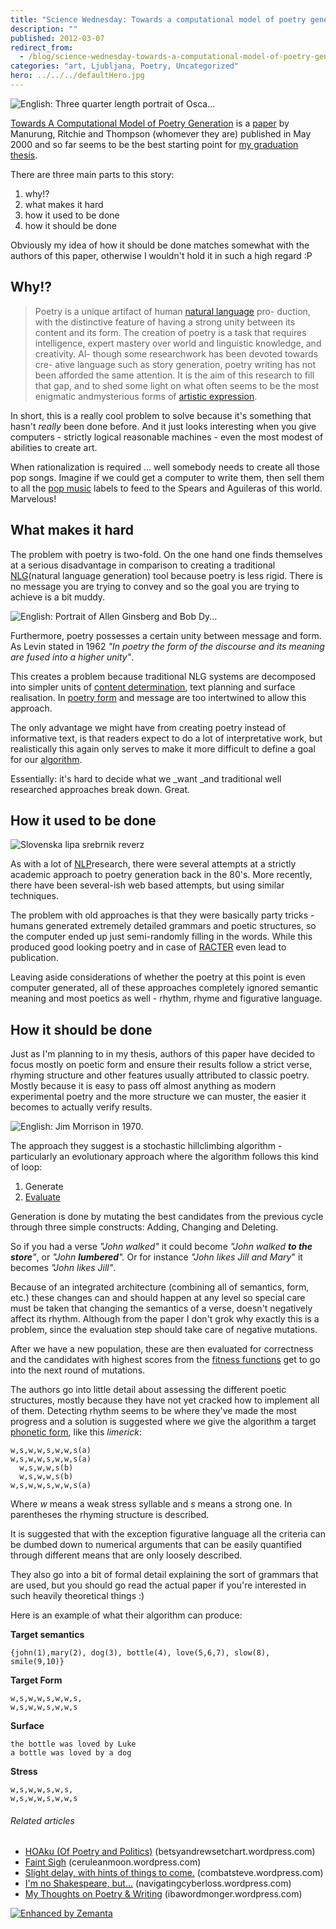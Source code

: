 ```yaml
---
title: "Science Wednesday: Towards a computational model of poetry generation"
description: ""
published: 2012-03-07
redirect_from:
  - /blog/science-wednesday-towards-a-computational-model-of-poetry-generation/swizec/3855
categories: "art, Ljubljana, Poetry, Uncategorized"
hero: ../../../defaultHero.jpg
---
```


![English: Three quarter length portrait of Osca...](http://swizec.com/blog/wp-content/uploads/2012/03/300px-Oscar_Wilde_portrait_by_Napoleon_Sarony_-_albumen4.jpg "English: Three quarter length portrait of Osca...")

[Towards A Computational Model of Poetry Generation](https://www.era.lib.ed.ac.uk/handle/1842/3460 "Towards a computational model of poetry generation") is a [paper](http://en.wikipedia.org/wiki/Paper "Paper") by Manurung, Ritchie and Thompson (whomever they are) published in May 2000 and so far seems to be the best starting point for [my graduation thesis](https://github.com/Swizec/Le-Thesis).

There are three main parts to this story:

1.  why!?
2.  what makes it hard
3.  how it used to be done
4.  how it should be done

Obviously my idea of how it should be done matches somewhat with the authors of this paper, otherwise I wouldn't hold it in such a high regard :P

## Why!?

> Poetry is a unique artifact of human [natural language](http://en.wikipedia.org/wiki/Natural_language "Natural language") pro- duction, with the distinctive feature of having a strong unity between its content and its form. The creation of poetry is a task that requires intelligence, expert mastery over world and linguistic knowledge, and creativity. Al- though some researchwork has been devoted towards cre- ative language such as story generation, poetry writing has not been afforded the same attention. It is the aim of this research to fill that gap, and to shed some light on what often seems to be the most enigmatic andmysterious forms of [artistic expression](http://en.wikipedia.org/wiki/Art "Art").

In short, this is a really cool problem to solve because it's something that hasn't _really_ been done before. And it just looks interesting when you give computers - strictly logical reasonable machines - even the most modest of abilities to create art.

When rationalization is required ... well somebody needs to create all those pop songs. Imagine if we could get a computer to write them, then sell them to all the [pop music](http://en.wikipedia.org/wiki/Pop_music "Pop music") labels to feed to the Spears and Aguileras of this world. Marvelous!

## What makes it hard

The problem with poetry is two-fold. On the one hand one finds themselves at a serious disadvantage in comparison to creating a traditional [NLG](http://en.wikipedia.org/wiki/Natural_language_generation "Natural language generation")(natural language generation) tool because poetry is less rigid. There is no message you are trying to convey and so the goal you are trying to achieve is a bit muddy.

![English: Portrait of Allen Ginsberg and Bob Dy...](http://swizec.com/blog/wp-content/uploads/2012/03/300px-Ginsberg-dylan2.jpg "English: Portrait of Allen Ginsberg and Bob Dy...")

Furthermore, poetry possesses a certain unity between message and form. As Levin stated in 1962 _"In poetry the form of the discourse and its meaning are fused into a higher unity"_.

This creates a problem because traditional NLG systems are decomposed into simpler units of [content determination](http://en.wikipedia.org/wiki/Content_determination "Content determination"), text planning and surface realisation. In [poetry form](http://en.wikipedia.org/wiki/Poetry "Poetry") and message are too intertwined to allow this approach.

The only advantage we might have from creating poetry instead of informative text, is that readers expect to do a lot of interpretative work, but realistically this again only serves to make it more difficult to define a goal for our [algorithm](http://en.wikipedia.org/wiki/Algorithm "Algorithm").

Essentially: it's hard to decide what we \_want \_and traditional well researched approaches break down. Great.

## How it used to be done

![Slovenska lipa srebrnik reverz](http://swizec.com/blog/wp-content/uploads/2012/03/300px-Slovenska_lipa_srebrnik_reverz1.jpg "Slovenska lipa srebrnik reverz")

As with a lot of [NLP](http://en.wikipedia.org/wiki/Natural_language_processing "Natural language processing")research, there were several attempts at a strictly academic approach to poetry generation back in the 80's. More recently, there have been several-ish web based attempts, but using similar techniques.

The problem with old approaches is that they were basically party tricks - humans generated extremely detailed grammars and poetic structures, so the computer ended up just semi-randomly filling in the words. While this produced good looking poetry and in case of [RACTER](http://en.wikipedia.org/wiki/Racter "Racter") even lead to publication.

Leaving aside considerations of whether the poetry at this point is even computer generated, all of these approaches completely ignored semantic meaning and most poetics as well - rhythm, rhyme and figurative language.

## How it should be done

Just as I'm planning to in my thesis, authors of this paper have decided to focus mostly on poetic form and ensure their results follow a strict verse, rhyming structure and other features usually attributed to classic poetry. Mostly because it is easy to pass off almost anything as modern experimental poetry and the more structure we can muster, the easier it becomes to actually verify results.

![English: Jim Morrison in 1970.](http://swizec.com/blog/wp-content/uploads/2012/03/Jim_Morrison_19702.jpg "English: Jim Morrison in 1970.")

The approach they suggest is a stochastic hillclimbing algorithm - particularly an evolutionary approach where the algorithm follows this kind of loop:

1.  Generate
2.  [Evaluate](http://en.wikipedia.org/wiki/Evaluation "Evaluation")

Generation is done by mutating the best candidates from the previous cycle through three simple constructs: Adding, Changing and Deleting.

So if you had a verse _"John walked"_ it could become _"John walked **to the store**"_, or _"John **lumbered**"._ Or for instance _"John likes Jill and Mary_" it becomes _"John likes Jill"_.

Because of an integrated architecture (combining all of semantics, form, etc.) these changes can and should happen at any level so special care must be taken that changing the semantics of a verse, doesn't negatively affect its rhythm. Although from the paper I don't grok why exactly this is a problem, since the evaluation step should take care of negative mutations.

After we have a new population, these are then evaluated for correctness and the candidates with highest scores from the [fitness functions](http://en.wikipedia.org/wiki/Fitness_function "Fitness function") get to go into the next round of mutations.

The authors go into little detail about assessing the different poetic structures, mostly because they have not yet cracked how to implement all of them. Detecting rhythm seems to be where they've made the most progress and a solution is suggested where we give the algorithm a target [phonetic form](http://en.wikipedia.org/wiki/Phonetic_form "Phonetic form"), like this _limerick_:

```undefined
w,s,w,w,s,w,w,s(a)
w,s,w,w,s,w,w,s(a)
  w,s,w,w,s(b)
  w,s,w,w,s(b)
w,s,w,w,s,w,w,s(a)
```

Where _w_ means a weak stress syllable and _s_ means a strong one. In parentheses the rhyming structure is described.

It is suggested that with the exception figurative language all the criteria can be dumbed down to numerical arguments that can be easily quantified through different means that are only loosely described.

They also go into a bit of formal detail explaining the sort of grammars that are used, but you should go read the actual paper if you're interested in such heavily theoretical things :)

Here is an example of what their algorithm can produce:

**Target semantics**

```undefined
{john(1),mary(2), dog(3), bottle(4), love(5,6,7), slow(8), smile(9,10)}
```

**Target Form**

```undefined
w,s,w,w,s,w,w,s,
w,s,w,w,s,w,w,s
```

**Surface**

```undefined
the bottle was loved by Luke
a bottle was loved by a dog
```

**Stress**

```undefined
w,s,w,w,s,w,s,
w,s,w,w,s,w,w,s
```

###### Related articles

- [HOAku (Of Poetry and Politics)](http://betsyandrewsetchart.wordpress.com/2011/11/29/hoaku-of-poetry-and-politics/) (betsyandrewsetchart.wordpress.com)
- [Faint Sigh](http://ceruleanmoon.wordpress.com/2012/02/26/faint-sigh/) (ceruleanmoon.wordpress.com)
- [Slight delay, with hints of things to come.](http://combatsteve.wordpress.com/2012/02/07/slight-delay-with-hints-of-things-to-come/) (combatsteve.wordpress.com)
- [I'm no Shakespeare, but...](http://navigatingcyberloss.wordpress.com/2012/03/03/im-no-shakespeare-but/) (navigatingcyberloss.wordpress.com)
- [My Thoughts on Poetry & Writing](http://ibawordmonger.wordpress.com/2012/02/07/my-thoughts-on-poetry-writing/) (ibawordmonger.wordpress.com)

[![Enhanced by Zemanta](http://img.zemanta.com/zemified_e.png?x-id=8ef58f03-3863-4b67-a428-337537dccf67)](http://www.zemanta.com/ "Enhanced by Zemanta")

